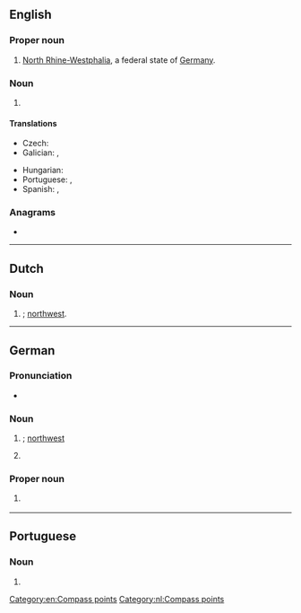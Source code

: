 {{also|nw|Nw.|nW|.nw}}
==English==

===Proper noun===
{{en-proper noun}}

# [[North Rhine-Westphalia]], a federal state of [[Germany]].

===Noun===
{{head|en|noun}}

# {{initialism of|en|[[northwest]]}}

====Translations====
{{trans-top|northwest}}
* Czech: {{t+|cs|SZ}}
* Galician: {{t|gl|NO}}, {{t|gl|NW}}
{{trans-mid}}
* Hungarian: {{t+|hu|ÉNy}}
* Portuguese: {{t|pt|NO}}, {{t|pt|NW}}
* Spanish: {{t|es|NO}}, {{t|es|NW}}
{{trans-bottom}}

===Anagrams===
* {{anagrams|en|a=nw|WN}}

[[Category:en:Compass points]]

----

==Dutch==

===Noun===
{{head|nl|noun}}

# {{initialism of|nl|noordwest|nodot=1}}; [[northwest]].

[[Category:nl:Compass points]]

----

==German==

===Pronunciation===
* {{audio|de|De-NW.ogg|Audio}}

===Noun===
{{head|de|noun}}

# {{abbreviation of|de|Nordwest|nodot=1}}; [[northwest]]
# {{alt form|de|NRW|t=[[North Rhine-Westphalia]]}}

===Proper noun===
{{head|de|proper noun}}

# {{form of|de|{{w|ISO 3166-2:CH}} code|{{l|de|Nidwalden}}}} {{q|canton}}

{{C|de|Compass points}}

----

==Portuguese==

===Noun===
{{pt-noun|m|-}}

# {{l|en|northwest}}